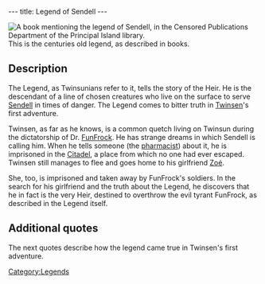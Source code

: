 ---
title: Legend of Sendell
---

[[Image:Legend of Sendell.gif|right|thumb|A book mentioning the legend of Sendell, in the Censored Publications Department of the [[Principal Island]] [[library]].]]
This is the centuries old legend, as described in books.

{{Quote|
Quote=In the distant past, when the spheros, rabbibunnies, Quetches and grobos emerged from the original primordial soup, centuries before Dr. FunFrock's coup, a prophecy was pronounced. Its text is hardly remembered today and that is why people now refer to it as the "Legend". It explained how "the Heir," when his time had come, would be called to overthrow a tyrant! The secret of the Legend can still be learned somewhere in the White Leaf Desert.|
Character=A book in the [[library]] at [[Principal Island]]}}
{{Quote|
Quote=The day will come when someone from the present or future species will rise up and say, 'This world is mine from now on, and the key to all powers belongs to me!' This day will surely come because avarice and violence harbor in the hearts of all species of the universe. If the peril on this day is too great, the Chosen One will come forth. He will rise up against the tyrant and overthrow him. He will free and reunite the people, because throughout the years, the Chosen One's ancestors will have prepared him for his victory. They will have left information and weapons in his dwelling. The Chosen One, also known as the Heir, will, however, have to gather together four magical symbols if he hopes to be victorious: the Tunic, the Book of Bù, Sendell's Medallion and a Flask of Clear Water. On the day of peril Sendell will visit the Heir in his sleep and announce the coming of the final combat. The Heir will then have to go to the Well of Sendell where the goddess will endow her powers on him!|
Character=The legend according to the [[Book of Bù]]}}

==Description==
The Legend, as Twinsunians refer to it, tells the story of the Heir. He is the descendant of a line of chosen creatures who live on the surface to serve [[Sendell]] in times of danger. The Legend comes to bitter truth in [[Twinsen]]'s first adventure.

Twinsen, as far as he knows, is a common quetch living on Twinsun during the dictatorship of Dr. [[FunFrock]]. He has strange dreams in which Sendell is calling him. When he tells someone (the [[pharmacist (quetch)|pharmacist]]) about it, he is imprisoned in the [[Citadel]], a place from which no one had ever escaped. Twinsen still manages to flee and goes home to his girlfriend [[Zoé]].

She, too, is imprisoned and taken away by FunFrock's soldiers. In the search for his girlfriend and the truth about the Legend, he discovers that he in fact is the very Heir, destined to overthrow the evil tyrant FunFrock, as described in the Legend itself.

==Additional quotes==
The next quotes describe how the legend came true in Twinsen's first adventure.

{{Quote|
Quote=Only the Heir could have survived in that Temple! You are the Chosen One that the prophecy spoke of. You are worthy of keeping the Book of Bù, Twinsen. It will allow you to decipher the runes and to speak to the animals. The prophecy that must be accomplished is also revealed in its pages: you must overthrow Dr. FunFrock, the despot who has destroyed the harmony that once existed on this planet. In my dreams, I saw him profaning the Well of Sendell, which caused the immediate destruction of this world. You must go to the Well of Sendell to save us from Dr. FunFrock. I don't know where this well is, but your ancestors must have left instructions for you, somewhere in your home.|
Character=The old man in the desert}}
{{Quote|
Quote=This room contains information and weapons that were amassed for generations to help the Heir who will, one day, be chosen from our descendants. The key to the room was passed down from generation to generation, but our ancestor Hégésippe was the last family member to retain the key. He was attacked and killed by the ruthless pirate LeBorgne during a sea voyage. Nobody knows where Leborgne's treasure, which undoubtedly contains the golden key to the room, is today.|
Character=Just outside the Heir's room, underneath Twinsen's house}}
{{Quote|
Quote=You who read this text, know that there are 3 Runic Stones in this world. Their locations are now indicated on your Holomap. They are large menhirs with runic text written on them. They will help the Heir in his quest for Sendell. The third stone will show the exact location of the Well of Sendell. In addition to the help provided by the text, each stone conceals a secret.|
Character=Inside the Heir's room}}
{{Quote|
Quote=I am the Eclipse Stone. The password for the Marked Stone is "BURBS". Which word will free me?|
Character=The first Runic Stone}}
{{Quote|
Quote=I am the Marked Stone. The password for the Eclipse Stone is "GIZMO". Which word will free me?|
Character=The second Runic Stone}}
{{Quote|
Quote=I am the stone of the Septentrion. The Well of Sendell is located at the summit of the rocky peak that is at the center of Polar island. Only the Heir can break the seal that bars the entrance.|
Character=The third Runic Stone}}
{{Quote|
Quote=I am Sendell, like all of those you see here, we are all Sendells. We are here to watch over a stellar entity that is in gestation, it will come into existence in a few centuries. As we can only act from the heart of the planet, we implanted a lineage of elected creatures among the species living on the surface. You are the current descendant of this family, and when FunFrock's threat had become too great, it was me that called to you in your dreams. The entity can now finish its gestation because you rid us of FunFrock. It would have died if he had gotten to it, and this world would have imploded, thanks to you it will continue to flourish. Return now to the surface, you can now erase the final traces that he left there.|
Character=Sendell}}

[[Category:Legends]]